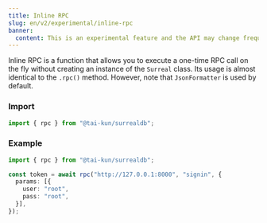 ```yaml
---
title: Inline RPC
slug: en/v2/experimental/inline-rpc
banner:
  content: This is an experimental feature and the API may change frequently.
---
```


Inline RPC is a function that allows you to execute a one-time RPC call on the fly without creating an instance of the `Surreal` class.  Its usage is almost identical to the `.rpc()` method.  However, note that `JsonFormatter` is used by default.

### Import

```ts
import { rpc } from "@tai-kun/surrealdb";
```

### Example

```ts
import { rpc } from "@tai-kun/surrealdb";

const token = await rpc("http://127.0.0.1:8000", "signin", {
  params: [{
    user: "root",
    pass: "root",
  }],
});
```
